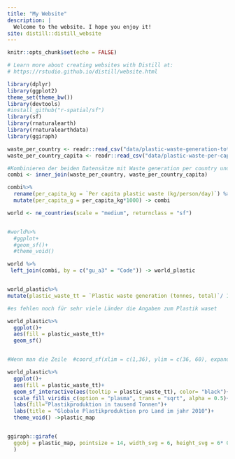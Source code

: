 ```yaml
---
title: "My Website"
description: |
  Welcome to the website. I hope you enjoy it!
site: distill::distill_website
---
```


```r
knitr::opts_chunk$set(echo = FALSE)

# Learn more about creating websites with Distill at:
# https://rstudio.github.io/distill/website.html

library(dplyr)
library(ggplot2)
theme_set(theme_bw())
library(devtools)
#install_github("r-spatial/sf")
library(sf)
library(rnaturalearth)
library(rnaturalearthdata)
library(ggiraph)

```

```r
waste_per_country <- readr::read_csv("data/plastic-waste-generation-total.csv")
waste_per_country_capita <- readr::read_csv("data/plastic-waste-per-capita.csv")

#Kombinieren der beiden Datensätze mit Waste generation per country und per capita waste per country
combi <- inner_join(waste_per_country, waste_per_country_capita)

combi%>% 
  rename(per_capita_kg = `Per capita plastic waste (kg/person/day)`) %>%
  mutate(per_capita_g = per_capita_kg*1000) -> combi
```
```r
world <- ne_countries(scale = "medium", returnclass = "sf")


#world%>%
  #ggplot+
  #geom_sf()+
  #theme_void()

world %>% 
 left_join(combi, by = c("gu_a3" = "Code")) -> world_plastic


world_plastic%>%
mutate(plastic_waste_tt = `Plastic waste generation (tonnes, total)`/ 1000)-> world_plastic

#es fehlen noch für sehr viele Länder die Angaben zum Plastik waset

world_plastic%>% 
  ggplot()+
  aes(fill = plastic_waste_tt)+
  geom_sf() 


#Wenn man die Zeile  #coord_sf(xlim = c(1,36), ylim = c(36, 60), expand = FALSE)+ rauslöscht, dann ist es rausgezoomt und so rein 

world_plastic%>% 
  ggplot()+
  aes(fill = plastic_waste_tt)+
  geom_sf_interactive(aes(tooltip = plastic_waste_tt), color= "black")+
  scale_fill_viridis_c(option = "plasma", trans = "sqrt", alpha = 0.5)+
  labs(fill="Plastikproduktion in tausend Tonnen")+
  labs(title = "Globale Plastikproduktion pro Land im jahr 2010")+
  theme_void() ->plastic_map 


ggiraph::girafe(
  ggobj = plastic_map, pointsize = 14, width_svg = 6, height_svg = 6* 0.618
  )



```

